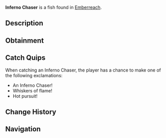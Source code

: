 {{FishInfobox
|image          = Inferno Chaser.png
|rarity         = Rare
|sea            = Second Sea
|location       = [[Emberreach]]
|sublocation    = 
|sources        = Fishing Rod
|radar_location = 
|prog_speed     = -11
|xp             = 225
|weather        = Windy
|time           = Night
|season         = Winter
|bait           = Minnow
|base_weight    = 561
|base_value     = 473
|weight_range   = 357
|base_chance    = 35
|base_resil     = 39
}}
'''Inferno Chaser''' is a {{Rarity|Rare}} fish found in [[Emberreach]].

== Description ==
{{Description|A slender, fiery fish, its whiskers trailing like sparks in pursuit.|Bestiary Entry}}

== Obtainment ==
{{Description|It races through the restless chill of ash.|Bestiary Hint}}
{{Fish Availability|
Emberreach/Surrounding Ocean
|top_rods      = 
Steady Rod\179544.15\185951.18;
Frostfire Rod\173996.68\180205.75;
North-Star Rod\150282.96\188942.75;
Event Horizon Rod\147722.59\185723.72;
Astral Rod\147722.59\185723.72;
Krampus's Rod\144751.47\213236.96;
Resourceful Rod\124474.67\216515.78;
Free Spirit Rod\144573.4\210351.6;
Magma Rod\142863.64\207669.74;
Rod Of Time\132403.14\202448.44;
Trident Rod\116222.36\140242.54;
Verdant Shear Rod\111671\174759.66;
Blazebringer Rod\107718.67\165768.1;
No-Life Rod\81447.31\116175.39;
Ethereal Prism Rod\75134.39\114836.25;
Seraphic Rod\73569.35\114530.66;
Rod Of The Exalted One\69860\108100.53;
Rod Of The Forgotten Fang\69490.71\109063.58;
Challenger's Rod\69183.28\109904.25;
Rod Of The Depths\68319.14\108173.25;
Depthseeker Rod\67788.59\109243.96;
Volcanic Rod\66643.6\108162.17;
Zeus Rod\66408.22\107780.15;
Avalanche Rod\66023.99\108717.71
|recommended   = Free Spirit Rod
}}

== Catch Quips ==
When catching an Inferno Chaser, the player has a chance to make one of the following exclamations:
* An Inferno Chaser!
* Whiskers of flame!
* Hot pursuit!

== Change History ==
{{Change History|{{subst:Current Version}}}}

== Navigation ==
{{Fish Navbox|Emberreach}}
